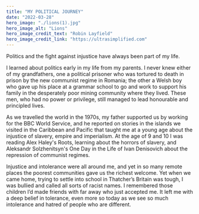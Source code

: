 ```yaml
---
title: "MY POLITICAL JOURNEY"
date: "2022-03-28"
hero_image: "./lions(1).jpg"
hero_image_alt: "Lions"
hero_image_credit_text: "Robin Layfield"
hero_image_credit_link: "https://ultrasimplified.com"
---
```


Politics and the fight against injustice have always been part of my life.

I learned about politics early in my life from my parents. I never knew either of my  grandfathers, one a political prisoner who was tortured to death in prison by the new communist regime in Romania; the other a Welsh boy who gave up his place at a grammar school to go and work to support his family in the desperately poor mining community where they lived. These men, who had no power or privilege, still managed to lead honourable and principled lives.

As we travelled the world in the 1970s, my father supported us by working for the BBC World Service, and he reported on stories in the islands we visited in the Caribbean and Pacific that taught me at a young age about the injustice of slavery, empire and imperialism. At the age of 9 and 10 I was reading Alex Haley's Roots, learning about the horrors of slavery, and Aleksandr Solzhenitsyn's One Day in the Life of Ivan Denisovich about the repression of communist regimes.

Injustice and intolerance were all around me, and yet in so many remote places the poorest communities gave us the richest welcome. Yet when we came home, trying to settle into school in Thatcher’s Britain was tough, I was bullied and called all sorts of racist names. I remembered those children I’d made friends with far away who just accepted me. It left me with a deep belief in tolerance, even more so today as we see so much intolerance and hatred of people who are different.
